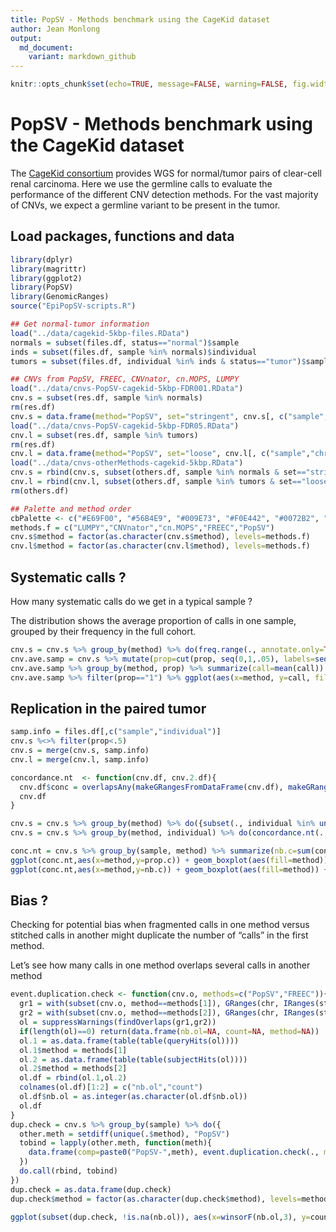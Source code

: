 ```yaml
---
title: PopSV - Methods benchmark using the CageKid dataset
author: Jean Monlong
output:
  md_document:
    variant: markdown_github
---
```


```r
knitr::opts_chunk$set(echo=TRUE, message=FALSE, warning=FALSE, fig.width=10, tidy=TRUE)
```

# PopSV - Methods benchmark using the CageKid dataset

The [CageKid consortium](https://www.cng.fr/cagekid/) provides WGS for normal/tumor pairs of clear-cell renal carcinoma. Here we use the germline calls to evaluate the performance of the different CNV detection methods. For the vast majority of CNVs, we expect a germline variant to be present in the tumor.

## Load packages, functions and data

```r
library(dplyr)
library(magrittr)
library(ggplot2)
library(PopSV)
library(GenomicRanges)
source("EpiPopSV-scripts.R")

## Get normal-tumor information
load("../data/cagekid-5kbp-files.RData")
normals = subset(files.df, status=="normal")$sample
inds = subset(files.df, sample %in% normals)$individual
tumors = subset(files.df, individual %in% inds & status=="tumor")$sample

## CNVs from PopSV, FREEC, CNVnator, cn.MOPS, LUMPY
load("../data/cnvs-PopSV-cagekid-5kbp-FDR001.RData")
cnv.s = subset(res.df, sample %in% normals)
rm(res.df)
cnv.s = data.frame(method="PopSV", set="stringent", cnv.s[, c("sample","chr","start","end")])
load("../data/cnvs-PopSV-cagekid-5kbp-FDR05.RData")
cnv.l = subset(res.df, sample %in% tumors)
rm(res.df)
cnv.l = data.frame(method="PopSV", set="loose", cnv.l[, c("sample","chr","start","end")])
load("../data/cnvs-otherMethods-cagekid-5kbp.RData")
cnv.s = rbind(cnv.s, subset(others.df, sample %in% normals & set=="stringent")[, c("method","set","sample","chr","start","end")])
cnv.l = rbind(cnv.l, subset(others.df, sample %in% tumors & set=="loose")[,  c("method","set","sample","chr","start","end")])
rm(others.df)

## Palette and method order
cbPalette <- c("#E69F00", "#56B4E9", "#009E73", "#F0E442", "#0072B2", "#D55E00", "#CC79A7")
methods.f = c("LUMPY","CNVnator","cn.MOPS","FREEC","PopSV")
cnv.s$method = factor(as.character(cnv.s$method), levels=methods.f)
cnv.l$method = factor(as.character(cnv.l$method), levels=methods.f)
```

## Systematic calls ?

How many systematic calls do we get in a typical sample ?

The distribution shows the average proportion of calls in one sample, grouped by their frequency in the full cohort.


```r
cnv.s = cnv.s %>% group_by(method) %>% do(freq.range(., annotate.only=TRUE))
cnv.ave.samp = cnv.s %>% mutate(prop=cut(prop, seq(0,1,.05), labels=seq(0.05,1,.05))) %>% group_by(method, sample, prop) %>% summarize(call=n()) %>% group_by(method, sample) %>% mutate(call=call/sum(call))
cnv.ave.samp %>% group_by(method, prop) %>% summarize(call=mean(call)) %>% ggplot(aes(x=prop, y=call, fill=method)) + geom_bar(stat="identity") + facet_grid(method~., scales="free") + theme_bw() + scale_fill_manual(values=cbPalette) + guides(fill=FALSE) + xlab("frequency") + ylab("proportion of calls")
cnv.ave.samp %>% filter(prop=="1") %>% ggplot(aes(x=method, y=call, fill=method)) + geom_boxplot() + theme_bw() + coord_flip() + scale_fill_manual(values=cbPalette) + guides(fill=FALSE) + ylim(0,1) + ylab("proportion of systematic calls (>95% of the cohort)")
```


## Replication in the paired tumor

```r
samp.info = files.df[,c("sample","individual")]
cnv.s %<>% filter(prop<.5)
cnv.s = merge(cnv.s, samp.info)
cnv.l = merge(cnv.l, samp.info)

concordance.nt  <- function(cnv.df, cnv.2.df){
  cnv.df$conc = overlapsAny(makeGRangesFromDataFrame(cnv.df), makeGRangesFromDataFrame(cnv.2.df))
  cnv.df
}

cnv.s = cnv.s %>% group_by(method) %>% do({subset(., individual %in% unique(subset(cnv.l, method==.$method[1])$individual))})
cnv.s = cnv.s %>% group_by(method, individual) %>% do(concordance.nt(., subset(cnv.l, method==.$method[1] & individual==.$individual[1]))) %>% ungroup
```


```r
conc.nt = cnv.s %>% group_by(sample, method) %>% summarize(nb.c=sum(conc), prop.c=mean(conc)) %>% mutate(method = factor(as.character(method), levels=methods.f)) %>% group_by(method) %>% mutate(nb.c=winsorF(nb.c, med.u=2))
ggplot(conc.nt,aes(x=method,y=prop.c)) + geom_boxplot(aes(fill=method)) + theme_bw() + xlab("")  + ylab("proportion of replicated calls per sample") + ylim(0,1) + coord_flip() + guides(fill=FALSE) + scale_fill_manual(values=cbPalette)
ggplot(conc.nt,aes(x=method,y=nb.c)) + geom_boxplot(aes(fill=method)) + theme_bw() + xlab("")  + ylab("number of replicated calls per sample") + coord_flip() + guides(fill=FALSE) + scale_fill_manual(values=cbPalette)
```


## Bias ?

Checking for potential bias when fragmented calls in one method versus stitched calls in another might duplicate the number of "calls" in the first method.

Let's see how many calls in one method overlaps several calls in another method

```r
event.duplication.check <- function(cnv.o, methods=c("PopSV","FREEC")){
  gr1 = with(subset(cnv.o, method==methods[1]), GRanges(chr, IRanges(start, end)))
  gr2 = with(subset(cnv.o, method==methods[2]), GRanges(chr, IRanges(start, end)))
  ol = suppressWarnings(findOverlaps(gr1,gr2))
  if(length(ol)==0) return(data.frame(nb.ol=NA, count=NA, method=NA))
  ol.1 = as.data.frame(table(table(queryHits(ol))))
  ol.1$method = methods[1]
  ol.2 = as.data.frame(table(table(subjectHits(ol))))
  ol.2$method = methods[2]
  ol.df = rbind(ol.1,ol.2)
  colnames(ol.df)[1:2] = c("nb.ol","count")
  ol.df$nb.ol = as.integer(as.character(ol.df$nb.ol))
  ol.df
}
dup.check = cnv.s %>% group_by(sample) %>% do({
  other.meth = setdiff(unique(.$method), "PopSV")
  tobind = lapply(other.meth, function(meth){
    data.frame(comp=paste0("PopSV-",meth), event.duplication.check(., methods=c("PopSV",meth)))
  })
  do.call(rbind, tobind)
})
dup.check = as.data.frame(dup.check)
dup.check$method = factor(as.character(dup.check$method), levels=methods.f)
```

```r
ggplot(subset(dup.check, !is.na(nb.ol)), aes(x=winsorF(nb.ol,3), y=count, fill=method, group=paste(method,winsorF(nb.ol,3)))) + geom_boxplot()  + theme_bw() + xlab("overlapping X calls from other method") + ylab("number of calls per sample") + facet_wrap(~comp, scales="free") + theme(text=element_text(size=18)) + scale_fill_manual(values=cbPalette) + scale_x_continuous(breaks=1:3, labels=c(1,2,"3+"))
```
